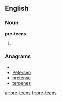 ==English==

===Noun===
'''pre-teens'''

# {{plural of|[[pre-teen]]}}

===Anagrams===
* {{alphagram|eeenprst}}
* [[Petersen#English|Petersen]]
* [[pretense#English|pretense]]
* [[terpenes#English|terpenes]]

[[ar:pre-teens]]
[[fr:pre-teens]]